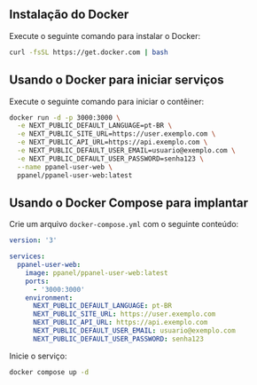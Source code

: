 ## Instalação do Docker

Execute o seguinte comando para instalar o Docker:

```bash
curl -fsSL https://get.docker.com | bash
```

## Usando o Docker para iniciar serviços

Execute o seguinte comando para iniciar o contêiner:

```bash
docker run -d -p 3000:3000 \
  -e NEXT_PUBLIC_DEFAULT_LANGUAGE=pt-BR \
  -e NEXT_PUBLIC_SITE_URL=https://user.exemplo.com \
  -e NEXT_PUBLIC_API_URL=https://api.exemplo.com \
  -e NEXT_PUBLIC_DEFAULT_USER_EMAIL=usuario@exemplo.com \
  -e NEXT_PUBLIC_DEFAULT_USER_PASSWORD=senha123 \
  --name ppanel-user-web \
  ppanel/ppanel-user-web:latest
```

## Usando o Docker Compose para implantar

Crie um arquivo `docker-compose.yml` com o seguinte conteúdo:

```yaml
version: '3'

services:
  ppanel-user-web:
    image: ppanel/ppanel-user-web:latest
    ports:
      - '3000:3000'
    environment:
      NEXT_PUBLIC_DEFAULT_LANGUAGE: pt-BR
      NEXT_PUBLIC_SITE_URL: https://user.exemplo.com
      NEXT_PUBLIC_API_URL: https://api.exemplo.com
      NEXT_PUBLIC_DEFAULT_USER_EMAIL: usuario@exemplo.com
      NEXT_PUBLIC_DEFAULT_USER_PASSWORD: senha123
```

Inicie o serviço:

```bash
docker compose up -d
```



<Giscus />
